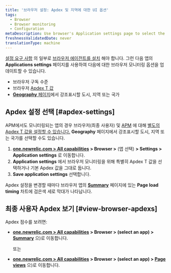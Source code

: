 ```yaml
---
title: '브라우저 설정: Apdex 및 지역에 대한 UI 옵션'
tags:
  - Browser
  - Browser monitoring
  - Configuration
metaDescription: Use browser's Application settings page to select the end-user Apdex value and geographical locations.
freshnessValidatedDate: never
translationType: machine
---
```


<InlinePopover type="browser" />[설정 요구 사항](/docs/browser/new-relic-browser/welcome-new-relic-browser/compatibility-requirements) 의 일부로 [브라우저 에이전트를 설치](/docs/browser/new-relic-browser/installation/install-new-relic-browser-agent) 해야 합니다. 그런 다음 앱의 <DNT>**Applications settings**</DNT> 페이지를 사용하여 다음에 대한 브라우저 모니터링 옵션을 업데이트할 수 있습니다.

* 브라우저 구독 수준
* 브라우저 [Apdex T 값](/docs/apm/new-relic-apm/apdex/apdex-measuring-user-satisfaction)
* [<DNT>**Geography**</DNT> 페이지](/docs/browser/new-relic-browser/browser-pro-features/filterable-geography-webpage-metrics-location)에서 강조표시할 도시, 지역 또는 국가

## Apdex 설정 선택 [#apdex-settings]

APM에서도 모니터링되는 앱의 경우 브라우저(최종 사용자) 및 [APM](/docs/apm/new-relic-apm/apdex/apdex-measure-user-satisfaction/#apm-apdex) 에 대해 [별도의 Apdex T 값을 설정할 수 있습니다.](/docs/apm/new-relic-apm/apdex/apdex-measuring-user-satisfaction) <DNT>**Geography**</DNT> 페이지에서 강조표시할 도시, 지역 또는 국가를 선택할 수도 있습니다.

1. <DNT>**[one.newrelic.com &gt; All capabilities](https://one.newrelic.com/all-capabilities) &gt; Browser &gt;**</DNT> (앱 선택) <DNT>**&gt; Settings &gt; Application settings**</DNT> 로 이동합니다.
2. <DNT>**Application settings**</DNT> 에서 브라우저 모니터링을 위해 특별히 Apdex T 값을 선택하거나 기본 Apdex 값을 그대로 둡니다.
3. <DNT>**Save application settings**</DNT> 선택합니다.

Apdex 설정을 변경할 때마다 브라우저 앱의 <DNT>**[Summary](/docs/browser/new-relic-browser/getting-started/browser-overview-website-performance-glance)**</DNT> 페이지에 있는 <DNT>**Page load timing**</DNT> 차트에 검은색 세로 막대가 나타납니다.

## 최종 사용자 Apdex 보기 [#view-browser-apdexs]

Apdex 점수를 보려면:

* <DNT>**[one.newrelic.com &gt; All capabilities](https://one.newrelic.com/all-capabilities) &gt; Browser &gt; (select an app) &gt; [Summary](/docs/browser/new-relic-browser/getting-started/browser-overview-website-performance-glance)**</DNT> 으)로 이동합니다.

  또는

* <DNT>**[one.newrelic.com &gt; All capabilities](https://one.newrelic.com/all-capabilities) &gt; Browser &gt; (select an app) &gt; [Page views](/docs/browser/new-relic-browser/additional-standard-features/page-views-understanding-your-sites-popularity)**</DNT> 으)로 이동합니다.